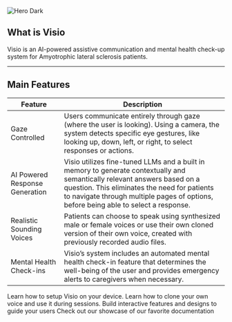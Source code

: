 <img alt="Hero Dark" classname="hidden dark:block" src="/images/hero-dark.svg" />

## What is Visio

Visio is an AI-powered assistive communication and mental health check-up system for Amyotrophic lateral sclerosis patients.

***

## Main Features

| Feature                        | Description                                                                                                                                                                                                                                                       |
| ------------------------------ | ----------------------------------------------------------------------------------------------------------------------------------------------------------------------------------------------------------------------------------------------------------------- |
| Gaze Controlled                | Users communicate entirely through gaze (where the user is looking). Using a camera, the system detects specific eye gestures, like looking up, down, left, or right, to select responses or actions.                                                             |
| AI Powered Response Generation | Visio utilizes fine-tuned LLMs and a built in memory to generate contextually and semantically relevant answers based on a question. This eliminates the need for patients to navigate through multiple pages of options, before being able to select a response. |
| Realistic Sounding Voices      | Patients can choose to speak using synthesized male or female voices or use their own cloned version of their own voice, created with previously recorded audio files.                                                                                            |
| Mental Health Check-ins        | Visio’s system includes an automated mental health check-in feature that determines the well-being of the user and provides emergency alerts to caregivers when necessary.                                                                                        |

<CardGroup cols={2}>
  <Card title="Getting Started" icon="palette" href="https://mintlify.com/docs/settings/global">
    Learn how to setup Visio on your device.
  </Card>

  <Card title="Setting Up Custom Voices" icon="code" href="https://mintlify.com/docs/api-playground/openapi">
    Learn how to clone your own voice and use it during sessions.
  </Card>

  <Card title="Add Components" icon="screwdriver-wrench" href="https://mintlify.com/docs/content/components/accordions">
    Build interactive features and designs to guide your users
  </Card>

  <Card title="Get Inspiration" icon="stars" href="https://mintlify.com/customers">
    Check out our showcase of our favorite documentation
  </Card>
</CardGroup>